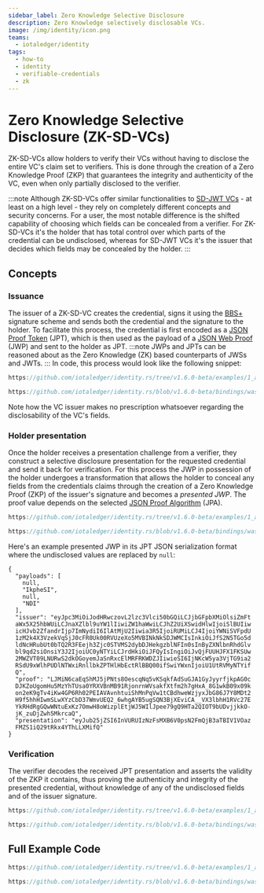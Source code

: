 ```yaml
---
sidebar_label: Zero Knowledge Selective Disclosure
description: Zero Knowledge selectively disclosable VCs.
image: /img/identity/icon.png
teams:
  - iotaledger/identity
tags:
  - how-to
  - identity
  - verifiable-credentials
  - zk
---
```



# Zero Knowledge Selective Disclosure (ZK-SD-VCs)
ZK-SD-VCs allow holders to verify their VCs without having to disclose the entire VC's claim set to verifiers. 
This is done through the creation of a Zero Knowledge Proof (ZKP) that guarantees the integrity and authenticity
of the VC, even when only partially disclosed to the verifier.

:::note
Although ZK-SD-VCs offer similar functionalities to [SD-JWT VCs](selective-disclosure.mdx) - at least on a high level - they rely on completely different
concepts and security concerns. For a user, the most notable difference is the shifted capability of choosing which fields can
be concealed from a verifier. For ZK-SD-VCs it's the holder that has total control over which parts of the credential can be 
undisclosed, whereas for SD-JWT VCs it's the issuer that decides which fields may be concealed by the holder.
:::

## Concepts
### Issuance
The issuer of a ZK-SD-VC creates the credential, signs it using the [BBS+](https://www.ietf.org/archive/id/draft-irtf-cfrg-bbs-signatures-05.html) signature scheme
and sends both the credential and the signature to the holder. To facilitate this process, the credential is first encoded 
as a [JSON Proof Token](https://www.ietf.org/archive/id/draft-ietf-jose-json-proof-token-02.html) (JPT), which is then used as the payload of a 
[JSON Web Proof](https://www.ietf.org/archive/id/draft-ietf-jose-json-web-proof-02.html) (JWP) and sent to the holder as JPT. 
:::note
JWPs and JPTs can be reasoned about as the Zero Knowledge (ZK) based counterparts of JWSs and JWTs.
:::
In code, this process would look like the following snippet:
<Tabs groupId="language" queryString>
<TabItem value="rust" label="Rust">

```rust reference
https://github.com/iotaledger/identity.rs/tree/v1.6.0-beta/examples/1_advanced/9_zkp.rs#L95-L122
```

</TabItem>
<TabItem value="typescript-node" label="Typescript (Node.js)">

```ts reference
https://github.com/iotaledger/identity.rs/blob/v1.6.0-beta/bindings/wasm/identity_wasm/examples/src/1_advanced/8_zkp.ts#L51-L75
```

</TabItem>
</Tabs>


Note how the VC issuer makes no prescription whatsoever regarding the disclosability of the VC's fields.

### Holder presentation

Once the holder receives a presentation challenge from a verifier, they construct a selective disclosure presentation for the requested credential
and send it back for verification. For this process the JWP in possession of the holder undergoes a transformation that allows the holder
to conceal any fields from the credentials claims through the creation of a Zero Knowledge Proof (ZKP) of the issuer's signature and becomes a _presented JWP_.
The proof value depends on the selected [JSON Proof Algorithm](https://www.ietf.org/archive/id/draft-ietf-jose-json-proof-algorithms-02.html) (JPA).

<Tabs groupId="language" queryString>

<TabItem value="rust" label="Rust">

```rust reference
https://github.com/iotaledger/identity.rs/tree/v1.6.0-beta/examples/1_advanced/9_zkp.rs#L178-L204
```

</TabItem>
<TabItem value="typescript-node" label="Typescript (Node.js)">

```ts reference
https://github.com/iotaledger/identity.rs/blob/v1.6.0-beta/bindings/wasm/identity_wasm/examples/src/1_advanced/8_zkp.ts#L123-L144
```

</TabItem>
</Tabs>

Here's an example presented JWP in its JPT JSON serialization format where the undisclosed values are replaced by `null`:
```
{
  "payloads": [
    null,
    "IkpheSI",
    null,
    "NDI"
  ],
  "issuer": "eyJpc3MiOiJodHRwczovL2lzc3Vlci50bGQiLCJjbGFpbXMiOlsiZmFt
  aWx5X25hbWUiLCJnaXZlbl9uYW1lIiwiZW1haWwiLCJhZ2UiXSwidHlwIjoiSlBUIiw
  icHJvb2ZfandrIjp7ImNydiI6IlAtMjU2Iiwia3R5IjoiRUMiLCJ4IjoiYWNiSVFpdU
  1zM2k4X3VzekVqSjJ0cFR0Uk00RVUzeXo5MVBINkNkSDJWMCIsInkiOiJfS2N5TGo5d
  ldNcHRubUt0bTQ2R3FEejh3Zjc0STVMS2dybDJHekgzblNFIn0sInByZXNlbnRhdGlv
  bl9qd2siOnsiY3J2IjoiUC0yNTYiLCJrdHkiOiJFQyIsIngiOiJvQjFUUHJFX1FKSUw
  2MWZVT09LNURwS2dkOGoyemJaSnRxcElMRFRKWDZJIiwieSI6IjNKcW5ya3VjTG9ia2
  RSdU9xWlhPUDlNTWxiRnllbkZPTHlHbEctRlBBQ00ifSwiYWxnIjoiU1UtRVMyNTYif
  Q",
  "proof": "LJMiN6caEqShMJ5jPNts8OescqNq5vKSqkfAdSuGJA1GyJyyrfjkpAG0c
  DJKZoUgomHu5MzYhTUsa0YRXVBnMB91RjonrnWVsakfXtfm2h7gHxA_8G1wkB09x09k
  on2eK9gTv4iKw4GP6Rh02PEIAVAvnhtuiShMnPqVw1tCBdhweWzjyxJbG86J7Y8MDt2
  H9f5hhHIwmSLwXYzCbD37WmvUEQ2_6whgAYB5ugSQN3BjXEviCA__VX3lbhH1RVc27E
  YkRHdRgGQwWNtuExKz7OmwH8oWizplEtjWJ5WIlJpee79gQ9HTa2QIOT9bUDvjjkkO-
  jK_zuDjZwh5MkrcaQ",
  "presentation": "eyJub25jZSI6InVURUIzNzFsMXB6V0psN2FmQjB3aTBIV1VOaz
  FMZS1iQ29tRkx4YThLLXMifQ"
}
```

### Verification

The verifier decodes the received JPT presentation and asserts the validity of the ZKP it contains, thus proving the
authenticity and integrity of the presented credential, without knowledge of any of the undisclosed fields and of the issuer signature.

<Tabs groupId="language" queryString>

<TabItem value="rust" label="Rust">

```rust reference
https://github.com/iotaledger/identity.rs/tree/v1.6.0-beta/examples/1_advanced/9_zkp.rs#L219-L238
```

</TabItem>
<TabItem value="typescript-node" label="Typescript (Node.js)">

```ts reference
https://github.com/iotaledger/identity.rs/blob/v1.6.0-beta/bindings/wasm/identity_wasm/examples/src/1_advanced/8_zkp.ts#L156-L170
```

</TabItem>
</Tabs>

## Full Example Code

<Tabs groupId="language" queryString>
<TabItem value="rust" label="Rust">

```rust reference
https://github.com/iotaledger/identity.rs/tree/v1.6.0-beta/examples/1_advanced/9_zkp.rs
```

</TabItem>
<TabItem value="typescript-node" label="Typescript (Node.js)">

```ts reference
https://github.com/iotaledger/identity.rs/blob/v1.6.0-beta/bindings/wasm/identity_wasm/examples/src/1_advanced/8_zkp.ts
```

</TabItem>
</Tabs>
